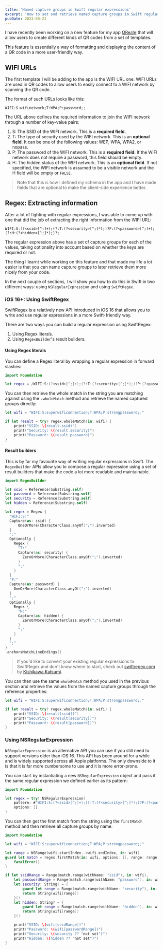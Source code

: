 ```yaml
---
title: 'Named capture groups in Swift regular expressions'
excerpt: 'How to set and retrieve named capture groups in Swift regular expressions using SwiftRegex and NSRegularExpression.'
pubDate: 2023-08-23
---
```


I have recently been working on a new feature for my app [QReate](https://getqreate.app) that will allow users to create different kinds of QR codes from a set of templates.

This feature is essentially a way of formatting and displaying the content of a QR code in a more user-friendly way.

## WIFI URLs

The first template I will be adding to the app is the WIFI URL one. WIFI URLs are used in QR codes to allow users to easily connect to a WIFI network by scanning the QR code.

The format of such URLs looks like this:

```bash:ExampleWifiURL
WIFI:S:wifinetwork;T:WPA;P:password;;
```

The URL above defines the required information to join the WIFI network through a number of key-value pairs:

1. S: The SSID of the WIFI network. This is a **required field**.
2. T: The type of security used by the WIFI network. This is an **optional field**. It can be one of the following values: WEP, WPA, WPA2, or nopass.
3. P: The password of the WIFI network. This is a **required field**. If the WIFI network does not require a password, this field should be empty.
4. H: The hidden status of the WIFI network. This is an **optional field**. If not specified, the WIFI network is assumed to be a visible network and the H field will be empty or `FALSE`.

> Note that this is how I defined my schema in the app and I have made fields that are optional to make the client-side experience better.

## Regex: Extracting information

After a lot of fighting with regular expressions, I was able to come up with one that did the job of extracting the right information from the WIFI URL:

```bash:WifiRegex
WIFI:S:(?<ssid>[^;]+);(?:T:(?<security>[^;]*);)?P:(?<password>[^;]+);(?:H:(?<hidden>[^;]*);)?;
```

The regular expression above has a set of capture groups for each of the values, taking optionality into account based on whether the keys are required or not.

The thing I learnt while working on this feature and that made my life a lot easier is that you can name capture groups to later retrieve them more nicely from your code.

In the next couple of sections, I will show you how to do this in Swift in two different ways: using `NSRegularExpression` and using `SwiftRegex`.

### iOS 16+: Using SwiftRegex

SwiftRegex is a relatively new API introduced in iOS 16 that allows you to write and use regular expressions in a more Swift-friendly way.

There are two ways you can build a regular expression using SwiftRegex:

1. Using Regex literals.
2. Using `RegexBuilder`'s result builders.

#### Using Regex literals

You can define a Regex literal by wrapping a regular expression in forward slashes:

```swift:SwiftRegex.swift
import Foundation

let regex = /WIFI:S:(?<ssid>[^;]+);(?:T:(?<security>[^;]*);)?P:(?<password>[^;]+);(?:H:(?<hidden>[^;]*);)?;/
```

You can then retrieve the whole match in the string you are matching against using the `.wholeMatch` method and retrieve the named captured groups directly:

```swift:SwiftRegex.swift
let wifi = "WIFI:S:superwificonnection;T:WPA;P:strongpassword;;"

if let result = try? regex.wholeMatch(in: wifi) {
    print("SSID: \(result.ssid)")
    print("Security: \(result.security)")
    print("Password: \(result.password)")
}
```

#### Result builders

This is by far my favourite way of writing regular expressions in Swift. The `RegexBuilder` APIs allow you to compose a regular expression using a set of result builders that make the code a lot more readable and maintainable.

```swift:RegexBuilder.swift
import RegexBuilder

let ssid = Reference(Substring.self)
let password = Reference(Substring.self)
let security = Reference(Substring.self)
let hidden = Reference(Substring.self)

let regex = Regex {
  "WIFI:S:"
  Capture(as: ssid) {
      OneOrMore(CharacterClass.anyOf(";").inverted)
  }
  ";"
  Optionally {
    Regex {
      "T:"
      Capture(as: security) {
        ZeroOrMore(CharacterClass.anyOf(";").inverted)
      }
      ";"
    }
  }
  "P:"
  Capture(as: password) {
    OneOrMore(CharacterClass.anyOf(";").inverted)
  }
  ";"
  Optionally {
    Regex {
      "H:"
      Capture(as: hidden) {
        ZeroOrMore(CharacterClass.anyOf(";").inverted)
      }
      ";"
    }
  }
  ";"
}
.anchorsMatchLineEndings()
```

> If you'd like to convert your existing regular expressions to SwiftRegex and don't know where to start, check out [swiftregex.com](https://swiftregex.com) by [Kishikawa Katsumi](https://twitter.com/k_katsumi).

You can then use the same `wholeMatch` method you used in the previous section and retrieve the values from the named capture groups through the reference properties:

```swift:RegexBuilder.swift
let wifi = "WIFI:S:superwificonnection;T:WPA;P:strongpassword;;"

if let result = try? regex.wholeMatch(in: wifi) {
    print("SSID: \(result[ssid])")
    print("Security: \(result[security])")
    print("Password: \(result[password])")
}
```

### Using NSRegularExpression

`NSRegularExpression` is an alternative API you can use if you still need to support versions older than iOS 16. This API has been around for a while and is widely supported across all Apple platforms. The only downside to it is that it is far more cumbersome to use and it is more error-prone.

You can start by instantiating a new `NSRegularExpression` object and pass it the same regular expression we defined earlier as its pattern:

```swift:NSRegularExpression.swift
import Foundation

let regex = try! NSRegularExpression(
    pattern: #"WIFI:S:(?<ssid>[^;]+);(?:T:(?<security>[^;]*);)?P:(?<password>[^;]+);(?:H:(?<hidden>[^;]*);)?;"#,
    options: []
)
```

You can then get the first match from the string using the `firstMatch` method and then retrieve all capture groups by name:

```swift:NSRegularExpression.swift
import Foundation

let wifi = "WIFI:S:superwificonnection;T:WPA;P:strongpassword;;"

let range = NSRange(wifi.startIndex..<wifi.endIndex, in: wifi)
guard let match = regex.firstMatch(in: wifi, options: [], range: range) else {
    fatalError()
}

if let ssidRange = Range(match.range(withName: "ssid"), in: wifi),
    let passwordRange = Range(match.range(withName: "password"), in: wifi)  {
    let security: String? = {
        guard let range = Range(match.range(withName: "security"), in: wifi) else { return nil }
        return String(wifi[range])
    }()
    let hidden: String? = {
        guard let range = Range(match.range(withName: "hidden"), in: wifi) else { return nil }
        return String(wifi[range])
    }()

    print("SSID: \(wifi[ssidRange])")
    print("Password: \(wifi[passwordRange])")
    print("Security: \(security ?? "not set")")
    print("Hidden: \(hidden ?? "not set")")
}
```
